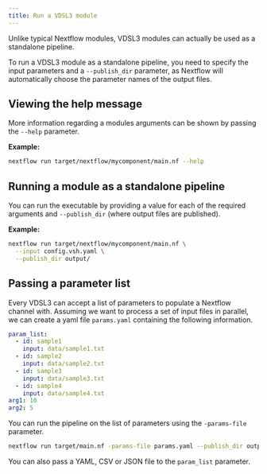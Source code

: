 ```yaml
---
title: Run a VDSL3 module
---
```



Unlike typical Nextflow modules, VDSL3 modules can actually be used as a standalone pipeline.

To run a VDSL3 module as a standalone pipeline, you need to specify the input parameters and a `--publish_dir` parameter, as Nextflow will automatically choose the parameter names of the output files.

## Viewing the help message

More information regarding a modules arguments can be shown by passing the `--help`
parameter.

**Example:**

```bash
nextflow run target/nextflow/mycomponent/main.nf --help
```


## Running a module as a standalone pipeline
You can run the executable by providing a value for each of the required arguments and `--publish_dir` (where output files are published).

**Example:**

```bash
nextflow run target/nextflow/mycomponent/main.nf \
  --input config.vsh.yaml \
  --publish_dir output/
```


## Passing a parameter list

Every VDSL3 can accept a list of parameters to populate a Nextflow channel with. Assuming we want to process a set of input files in parallel, we can create a yaml file `params.yaml` containing the following information.


```yaml
param_list:
  - id: sample1
    input: data/sample1.txt
  - id: sample2
    input: data/sample2.txt
  - id: sample3
    input: data/sample3.txt
  - id: sample4
    input: data/sample4.txt
arg1: 10
arg2: 5
```

You can run the pipeline on the list of parameters using the `-params-file`
parameter.
 
```bash
nextflow run target/main.nf -params-file params.yaml --publish_dir output2
```


:::{.callout-tip}
You can also pass a YAML, CSV or JSON file to the `param_list` parameter.
:::
